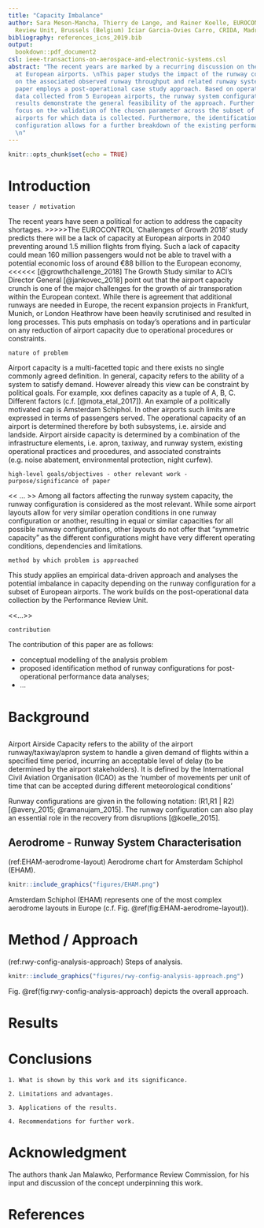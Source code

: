 ```yaml
---
title: "Capacity Imbalance"
author: Sara Meson-Mancha, Thierry de Lange, and Rainer Koelle, EUROCONTROL, Performance
  Review Unit, Brussels (Belgium) Iciar Garcia-Ovies Carro, CRIDA, Madrid (Spain)
bibliography: references_icns_2019.bib
output:
  bookdown::pdf_document2
csl: ieee-transactions-on-aerospace-and-electronic-systems.csl
abstract: "The recent years are marked by a recurring discussion on the capacity crunch
  at European airports. \nThis paper studys the impact of the runway configuration
  on the associated observed runway throughput and related runway system capacity.\nThis
  paper employs a post-operational case study approach. Based on operational movement
  data collected from 5 European airports, the runway system configuration are determined.\nThe
  results demonstrate the general feasibility of the approach. Further research will
  focus on the validation of the chosen parameter across the subset of all European
  airports for which data is collected. Furthermore, the identification of the runway
  configuration allows for a further breakdown of the existing performance indicators.
  \n"
---
```


```r
knitr::opts_chunk$set(echo = TRUE)
```

# Introduction

```
teaser / motivation
```
The recent years have seen a political for action to address the capacity shortages.
>>>>>The EUROCONTROL ‘Challenges of Growth 2018’ study predicts there will be a lack of capacity at European airports in 2040 preventing around 1.5 million flights from flying. Such a lack of capacity could mean 160 million passengers would not be able to travel with a potential economic loss of around €88 billion to the European economy, <<<<<<
[@growthchallenge_2018]
The Growth Study <reference> similar to ACI's Director General [@jankovec_2018] point out that the airport capacity crunch is one of the major challenges for the growth of air transporation within the European context.
While there is agreement that additional runways are needed in Europe, the recent expansion projects in Frankfurt, Munich, or London Heathrow have been heavily scrutinised and resulted in long processes.
This puts emphasis on today's operations and in particular on any reduction of airport capacity due to operational procedures or constraints.

```
nature of problem
```
Airport capacity is a multi-facetted topic and there exists no single commonly agreed definition. 
In general, capacity refers to the ability of a system to satisfy demand.
However already this view can be constraint by political goals. For example, xxx defines capacity as a tuple of A, B, C.
Different factors (c.f. [@mota_etal_2017]).
An example of a politically motivated cap is Amsterdam Schiphol. In other airports such limits are expressed in terms of passengers served.
The operational capacity of an airport is determined therefore by both subsystems, i.e. airside and landside. 
Airport airside capacity is determined by a combination of the infrastructure elements, i.e. apron, taxiway, and runway system, existing operational practices and procedures, and associated constraints (e.g. noise abatement, environmental protection, night curfew).

```
high-level goals/objectives - other relevant work - purpose/significance of paper
```
<< ... >>
Among all factors affecting the runway system capacity, the runway configuration is considered as the most relevant. While some airport layouts allow for very similar operation conditions in one runway configuration or another, resulting in equal or similar capacities for all possible runway configurations, other layouts do not offer that “symmetric capacity” as the different configurations might have very different operating conditions, dependencies and limitations.


```
method by which problem is approached
```
This study applies an empirical data-driven approach and analyses the potential imbalance in capacity depending on the runway configuration for a subset of European airports.
The work builds on the post-operational data collection by the Performance Review Unit.

<<...>>

```
contribution
```
The contribution of this paper are as follows:

* conceptual modelling of the analysis problem
* proposed identification method of runway configurations for post-operational performance data analyses;
* ...


# Background

## 

Airport Airside Capacity refers to the ability of the airport runway/taxiway/apron system to handle a given demand of flights within a specified time period, incurring an acceptable level of delay (to be determined by the airport stakeholders). It is defined by the International Civil Aviation Organisation (ICAO) as the ‘number of movements per unit of time that can be accepted during different meteorological conditions’ 

Runway configurations are given in the following notation: (R1,R1 | R2) [@avery_2015; @ramanujam_2015]. 
The runway configuration can also play an essential role in the recovery from disruptions [@koelle_2015].

## Aerodrome - Runway System Characterisation

(ref:EHAM-aerodrome-layout) Aerodrome chart for Amsterdam Schiphol (EHAM).

```r
knitr::include_graphics("figures/EHAM.png")
```

Amsterdam Schiphol (EHAM) represents one of the most complex aerodrome layouts in Europe (c.f. Fig. \@ref(fig:EHAM-aerodrome-layout)).


# Method / Approach

(ref:rwy-config-analysis-approach) Steps of analysis.

```r
knitr::include_graphics("figures/rwy-config-analysis-approach.png")
```

Fig. \@ref(fig:rwy-config-analysis-approach) depicts the overall approach.

# Results

# Conclusions

```
1. What is shown by this work and its significance.
```

```
2. Limitations and advantages.
```

```
3. Applications of the results.
```

```
4. Recommendations for further work.
```

# Acknowledgment

The authors thank Jan Malawko, Performance Review Commission, for his input and discussion of the concept underpinning this work. 

# References
